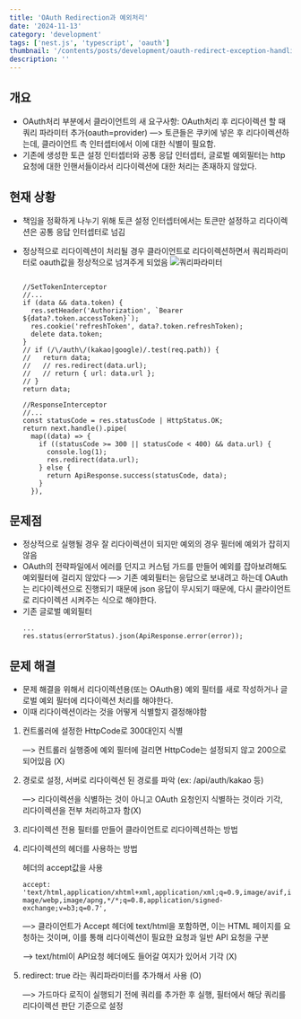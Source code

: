 ```yaml
---
title: 'OAuth Redirection과 예외처리'
date: '2024-11-13'
category: 'development'
tags: ['nest.js', 'typescript', 'oauth']
thumbnail: '/contents/posts/development/oauth-redirect-exception-handling/preview.jpg'
description: ''
---
```


## 개요

- OAuth처리 부분에서 클라이언트의 새 요구사항: OAuth처리 후 리다이렉션 할 때 쿼리 파라미터 추가(oauth=provider)
  —> 토큰들은 쿠키에 넣은 후 리다이렉션하는데, 클라이언트 측 인터셉터에서 이에 대한 식별이 필요함.
- 기존에 생성한 토큰 설정 인터셉터와 공통 응답 인터셉터, 글로벌 예외필터는 http 요청에 대한 인핸서들이라서 리다이렉션에 대한 처리는 존재하지 않았다.

## 현재 상황

- 책임을 정확하게 나누기 위해 토큰 설정 인터셉터에서는 토큰만 설정하고 리다이렉션은 공통 응답 인터셉터로 넘김
- 정상적으로 리다이렉션이 처리될 경우 클라이언트로 리다이렉션하면서 쿼리파라미터로 oauth값을 정상적으로 넘겨주게 되었음
  ![쿼리파라미터](/contents/posts/development/oauth-redirect-exception-handling/url.png)

  ```tsx showLineNumbers title="SetTokenInterceptor, ResponseInterceptor"

  //SetTokenInterceptor
  //...
  if (data && data.token) {
    res.setHeader('Authorization', `Bearer ${data?.token.accessToken}`);
    res.cookie('refreshToken', data?.token.refreshToken);
    delete data.token;
  }
  // if (/\/auth\/(kakao|google)/.test(req.path)) {
  //   return data;
  //   // res.redirect(data.url);
  //   // return { url: data.url };
  // }
  return data;

  //ResponseInterceptor
  //...
  const statusCode = res.statusCode | HttpStatus.OK;
  return next.handle().pipe(
    map((data) => {
      if ((statusCode >= 300 || statusCode < 400) && data.url) {
        console.log(1);
        res.redirect(data.url);
      } else {
        return ApiResponse.success(statusCode, data);
      }
    }),
  ```

## 문제점

- 정상적으로 실행될 경우 잘 리다이렉션이 되지만 예외의 경우 필터에 예외가 잡히지 않음
- OAuth의 전략파일에서 에러를 던지고 커스텀 가드를 만들어 예외를 잡아보려해도 예외필터에 걸리지 않았다
  —> 기존 예외필터는 응답으로 보내려고 하는데 OAuth는 리다이렉션으로 진행되기 때문에 json 응답이 무시되기 때문에, 다시 클라이언트로 리다이렉션 시켜주는 식으로 해야한다.
- 기존 글로벌 예외필터
  ```tsx showLineNumbers
  ...
  res.status(errorStatus).json(ApiResponse.error(error));
  ```

## 문제 해결

- 문제 해결을 위해서 리다이렉션용(또는 OAuth용) 예외 필터를 새로 작성하거나 글로벌 예외 필터에 리다이렉션 처리를 해야한다.
- 이때 리다이렉션이라는 것을 어떻게 식별할지 결정해야함

1. 컨트롤러에 설정한 HttpCode로 300대인지 식별

   —> 컨트롤러 실행중에 예외 필터에 걸리면 HttpCode는 설정되지 않고 200으로 되어있음 (X)

2. 경로로 설정, 서버로 리다이렉션 된 경로를 파악 (ex: /api/auth/kakao 등)

   —> 리다이렉션을 식별하는 것이 아니고 OAuth 요청인지 식별하는 것이라 기각, 리다이렉션을 전부 처리하고자 함(X)

3. 리다이렉션 전용 필터를 만들어 클라이언트로 리다이렉션하는 방법
4. 리다이렉션의 헤더를 사용하는 방법

   헤더의 accept값을 사용

   `accept: 'text/html,application/xhtml+xml,application/xml;q=0.9,image/avif,image/webp,image/apng,*/*;q=0.8,application/signed-exchange;v=b3;q=0.7',`

   —> 클라이언트가 Accept 헤더에 text/html을 포함하면, 이는 HTML 페이지를 요청하는 것이며, 이를 통해 리다이렉션이 필요한 요청과 일반 API 요청을 구분

   —> text/html이 API요청 헤더에도 들어갈 여지가 있어서 기각 (X)

5. redirect: true 라는 쿼리파라미터를 추가해서 사용 (O)

   —> 가드마다 로직이 실행되기 전에 쿼리를 추가한 후 실행, 필터에서 해당 쿼리를 리다이렉션 판단 기준으로 설정
